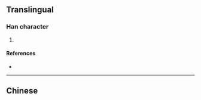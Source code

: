 {{character info/new}}
==Translingual==

===Han character===
{{Han char|rn=85|rad=水|as=05|sn=8|four=|canj=EVIO|ids=⿰氵以}}

# {{defn|Han|sort=水05}}

====References====
* {{Han ref|kx=0617.100|dkj=17310|hdz=31576.020|uh=6CE4|ud=27876}}

----

==Chinese==
{{zh-see|洍|v}}